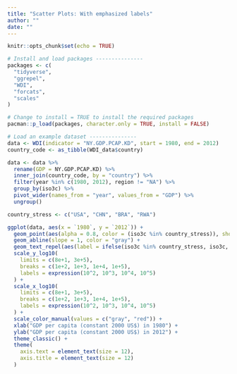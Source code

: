 ```yaml
---
title: "Scatter Plots: With emphasized labels"
author: ""
date: ""
---
```


```r
knitr::opts_chunk$set(echo = TRUE)
```

```r
# Install and load packages ---------------
packages <- c(
  "tidyverse",
  "ggrepel",
  "WDI",
  "forcats",
  "scales"
)

# Change to install = TRUE to install the required packages
pacman::p_load(packages, character.only = TRUE, install = FALSE)

# Load an example dataset ---------------
data <- WDI(indicator = "NY.GDP.PCAP.KD", start = 1980, end = 2012)
country_code <- as_tibble(WDI_data$country)

data <- data %>%
  rename(GDP = NY.GDP.PCAP.KD) %>%
  inner_join(country_code, by = "country") %>%
  filter(year %in% c(1980, 2012), region != "NA") %>%
  group_by(iso3c) %>%
  pivot_wider(names_from = "year", values_from = "GDP") %>%
  ungroup()

country_stress <- c("USA", "CHN", "BRA", "RWA")

ggplot(data, aes(x = `1980`, y = `2012`)) + 
  geom_point(aes(alpha = 0.8, color = (iso3c %in% country_stress)), show.legend = FALSE) +
  geom_abline(slope = 1, color = "gray") +
  geom_text_repel(aes(label = ifelse(iso3c %in% country_stress, iso3c, ""))) +
  scale_y_log10(
    limits = c(8e+1, 3e+5),
    breaks = c(1e+2, 1e+3, 1e+4, 1e+5),
    labels = expression(10^2, 10^3, 10^4, 10^5)
  ) +
  scale_x_log10(
    limits = c(8e+1, 3e+5),
    breaks = c(1e+2, 1e+3, 1e+4, 1e+5),
    labels = expression(10^2, 10^3, 10^4, 10^5)
  ) +
  scale_color_manual(values = c("gray", "red")) +
  xlab("GDP per capita (constant 2000 US$) in 1980") +
  ylab("GDP per capita (constant 2000 US$) in 2012") +
  theme_classic() +
  theme(
    axis.text = element_text(size = 12),
    axis.title = element_text(size = 12)
  )


```



